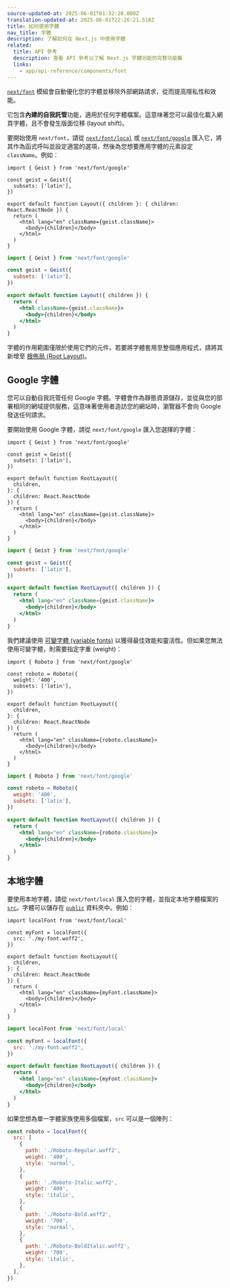 ```yaml
---
source-updated-at: 2025-06-01T01:32:20.000Z
translation-updated-at: 2025-06-01T22:26:21.518Z
title: 如何使用字體
nav_title: 字體
description: 了解如何在 Next.js 中使用字體
related:
  title: API 參考
  description: 查看 API 參考以了解 Next.js 字體功能的完整功能集
  links:
    - app/api-reference/components/font
---
```


[`next/font`](/docs/app/api-reference/components/font) 模組會自動優化您的字體並移除外部網路請求，從而提高隱私性和效能。

它包含**內建的自我託管**功能，適用於任何字體檔案。這意味著您可以最佳化載入網頁字體，且不會發生版面位移 (layout shift)。

要開始使用 `next/font`，請從 [`next/font/local`](#local-fonts) 或 [`next/font/google`](#google-fonts) 匯入它，將其作為函式呼叫並設定適當的選項，然後為您想要應用字體的元素設定 `className`。例如：

```tsx filename="app/layout.tsx" highlight={1,3-5,9} switcher
import { Geist } from 'next/font/google'

const geist = Geist({
  subsets: ['latin'],
})

export default function Layout({ children }: { children: React.ReactNode }) {
  return (
    <html lang="en" className={geist.className}>
      <body>{children}</body>
    </html>
  )
}
```

```jsx filename="app/layout.js" highlight={1,3-5,9} switcher
import { Geist } from 'next/font/google'

const geist = Geist({
  subsets: ['latin'],
})

export default function Layout({ children }) {
  return (
    <html className={geist.className}>
      <body>{children}</body>
    </html>
  )
}
```

字體的作用範圍僅限於使用它們的元件。若要將字體套用至整個應用程式，請將其新增至 [根佈局 (Root Layout)](/docs/app/api-reference/file-conventions/layout#root-layout)。

## Google 字體

您可以自動自我託管任何 Google 字體。字體會作為靜態資源儲存，並從與您的部署相同的網域提供服務，這意味著使用者造訪您的網站時，瀏覽器不會向 Google 發送任何請求。

要開始使用 Google 字體，請從 `next/font/google` 匯入您選擇的字體：

```tsx filename="app/layout.tsx" switcher
import { Geist } from 'next/font/google'

const geist = Geist({
  subsets: ['latin'],
})

export default function RootLayout({
  children,
}: {
  children: React.ReactNode
}) {
  return (
    <html lang="en" className={geist.className}>
      <body>{children}</body>
    </html>
  )
}
```

```jsx filename="app/layout.js" switcher
import { Geist } from 'next/font/google'

const geist = Geist({
  subsets: ['latin'],
})

export default function RootLayout({ children }) {
  return (
    <html lang="en" className={geist.className}>
      <body>{children}</body>
    </html>
  )
}
```

我們建議使用 [可變字體 (variable fonts)](https://fonts.google.com/variablefonts) 以獲得最佳效能和靈活性。但如果您無法使用可變字體，則需要指定字重 (weight)：

```tsx filename="app/layout.tsx" highlight={4} switcher
import { Roboto } from 'next/font/google'

const roboto = Roboto({
  weight: '400',
  subsets: ['latin'],
})

export default function RootLayout({
  children,
}: {
  children: React.ReactNode
}) {
  return (
    <html lang="en" className={roboto.className}>
      <body>{children}</body>
    </html>
  )
}
```

```jsx filename="app/layout.js"  highlight={4} switcher
import { Roboto } from 'next/font/google'

const roboto = Roboto({
  weight: '400',
  subsets: ['latin'],
})

export default function RootLayout({ children }) {
  return (
    <html lang="en" className={roboto.className}>
      <body>{children}</body>
    </html>
  )
}
```

## 本地字體

要使用本地字體，請從 `next/font/local` 匯入您的字體，並指定本地字體檔案的 [`src`](/docs/app/api-reference/components/font#src)。字體可以儲存在 [`public`](/docs/app/api-reference/file-conventions/public-folder) 資料夾中。例如：

```tsx filename="app/layout.tsx" switcher
import localFont from 'next/font/local'

const myFont = localFont({
  src: './my-font.woff2',
})

export default function RootLayout({
  children,
}: {
  children: React.ReactNode
}) {
  return (
    <html lang="en" className={myFont.className}>
      <body>{children}</body>
    </html>
  )
}
```

```jsx filename="app/layout.js" switcher
import localFont from 'next/font/local'

const myFont = localFont({
  src: './my-font.woff2',
})

export default function RootLayout({ children }) {
  return (
    <html lang="en" className={myFont.className}>
      <body>{children}</body>
    </html>
  )
}
```

如果您想為單一字體家族使用多個檔案，`src` 可以是一個陣列：

```js
const roboto = localFont({
  src: [
    {
      path: './Roboto-Regular.woff2',
      weight: '400',
      style: 'normal',
    },
    {
      path: './Roboto-Italic.woff2',
      weight: '400',
      style: 'italic',
    },
    {
      path: './Roboto-Bold.woff2',
      weight: '700',
      style: 'normal',
    },
    {
      path: './Roboto-BoldItalic.woff2',
      weight: '700',
      style: 'italic',
    },
  ],
})
```